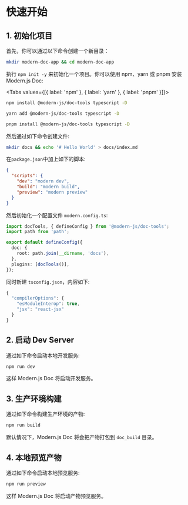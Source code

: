 # 快速开始

## 1. 初始化项目

首先，你可以通过以下命令创建一个新目录：

```bash
mkdir modern-doc-app && cd modern-doc-app
```

执行 `npm init -y` 来初始化一个项目。你可以使用 npm、yarn 或 pnpm 安装 Modern.js Doc:


<Tabs values={[{ label: 'npm' }, { label: 'yarn' }, { label: 'pnpm' }]}>
  <Tab>

```sh
npm install @modern-js/doc-tools typescript -D
```

  </Tab>

<Tab>

```sh
yarn add @modern-js/doc-tools typescript -D
```

</Tab>

<Tab>

```sh
pnpm install @modern-js/doc-tools typescript -D
```

</Tab>

</Tabs>

然后通过如下命令创建文件:

```bash
mkdir docs && echo '# Hello World' > docs/index.md
```

在`package.json`中加上如下的脚本:

```json
{
  "scripts": {
    "dev": "modern dev",
    "build": "modern build",
    "preview": "modern preview"
  }
}
```

然后初始化一个配置文件 `modern.config.ts`:

```ts title="modern.config.ts"
import docTools, { defineConfig } from '@modern-js/doc-tools';
import path from 'path';

export default defineConfig({
  doc: {
    root: path.join(__dirname, 'docs'),
  },
  plugins: [docTools()],
});
```

同时新建 `tsconfig.json`，内容如下:

```ts
{
  "compilerOptions": {
    "esModuleInterop": true,
    "jsx": "react-jsx"
  }
}
```

## 2. 启动 Dev Server

通过如下命令启动本地开发服务:

```bash
npm run dev
```

这样 Modern.js Doc 将启动开发服务。

## 3. 生产环境构建

通过如下命令构建生产环境的产物:

```bash
npm run build
```

默认情况下，Modern.js Doc 将会把产物打包到 `doc_build` 目录。

## 4. 本地预览产物

通过如下命令启动本地预览服务:

```bash
npm run preview
```

这样 Modern.js Doc 将启动产物预览服务。
